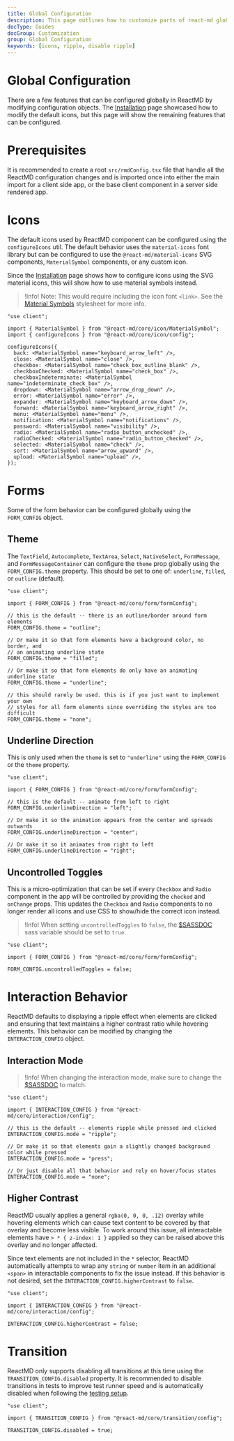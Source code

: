 ```yaml
---
title: Global Configuration
description: This page outlines how to customize parts of react-md globally using a new rmdConfig.tsx file. There are examples for configuring the default icons, disabling the ripple effect, changing default form theme behavior, and more.
docType: Guides
docGroup: Customization
group: Global Configuration
keywords: [icons, ripple, disable ripple]
---
```


# Global Configuration

There are a few features that can be configured globally in ReactMD by
modifying configuration objects. The [Installation](/getting-started/installation) page
showcased how to modify the default icons, but this page will show the
remaining features that can be configured.

# Prerequisites

It is recommended to create a root `src/rmdConfig.tsx` file that handle
all the ReactMD configuration changes and is imported once into either
the main import for a client side app, or the base client component in
a server side rendered app.

# Icons

The default icons used by ReactMD component can be configured using the
`configureIcons` util. The default behavior uses the `material-icons` font
library but can be configured to use the `@react-md/material-icons` SVG components,
`MaterialSymbol` components, or any custom icon.

Since the
[Installation](/getting-started/installation#configuring-custom-icons) page
shows how to configure icons using the SVG material icons, this will show how
to use material symbols instead.

> !Info! Note: This would require including the icon font `<link>`. See the
> [Material Symbols](/components/material-icons-and-symbols?icon=air&icon.stylesheet)
> stylesheet for more info.

```tsx fileName="src/rmdConfig.tsx"
"use client";

import { MaterialSymbol } from "@react-md/core/icon/MaterialSymbol";
import { configureIcons } from "@react-md/core/icon/config";

configureIcons({
  back: <MaterialSymbol name="keyboard_arrow_left" />,
  close: <MaterialSymbol name="close" />,
  checkbox: <MaterialSymbol name="check_box_outline_blank" />,
  checkboxChecked: <MaterialSymbol name="check_box" />,
  checkboxIndeterminate: <MaterialSymbol name="indeterminate_check_box" />,
  dropdown: <MaterialSymbol name="arrow_drop_down" />,
  error: <MaterialSymbol name="error" />,
  expander: <MaterialSymbol name="keyboard_arrow_down" />,
  forward: <MaterialSymbol name="keyboard_arrow_right" />,
  menu: <MaterialSymbol name="menu" />,
  notification: <MaterialSymbol name="notifications" />,
  password: <MaterialSymbol name="visibility" />,
  radio: <MaterialSymbol name="radio_button_unchecked" />,
  radioChecked: <MaterialSymbol name="radio_button_checked" />,
  selected: <MaterialSymbol name="check" />,
  sort: <MaterialSymbol name="arrow_upward" />,
  upload: <MaterialSymbol name="upload" />,
});
```

# Forms

Some of the form behavior can be configured globally using the `FORM_CONFIG` object.

## Theme

The `TextField`, `Autocomplete`, `TextArea`, `Select`, `NativeSelect`,
`FormMessage`, and `FormMessageContainer` can configure the `theme` prop globally
using the `FORM_CONFIG.theme` property. This should be set to one of:
`underline`, `filled`, or `outline` (default).

```tsx
"use client";

import { FORM_CONFIG } from "@react-md/core/form/formConfig";

// this is the default -- there is an outline/border around form elements
FORM_CONFIG.theme = "outline";

// Or make it so that form elements have a background color, no border, and
// an animating underline state
FORM_CONFIG.theme = "filled";

// Or make it so that form elements do only have an animating underline state
FORM_CONFIG.theme = "underline";

// this should rarely be used. this is if you just want to implement your own
// styles for all form elements since overriding the styles are too difficult
FORM_CONFIG.theme = "none";
```

## Underline Direction

This is only used when the `theme` is set to `"underline"` using the `FORM_CONFIG` or
the `theme` property.

```tsx
"use client";

import { FORM_CONFIG } from "@react-md/core/form/formConfig";

// this is the default -- animate from left to right
FORM_CONFIG.underlineDirection = "left";

// Or make it so the animation appears from the center and spreads outwards
FORM_CONFIG.underlineDirection = "center";

// Or make it so it animates from right to left
FORM_CONFIG.underlineDirection = "right";
```

## Uncontrolled Toggles

This is a micro-optimization that can be set if every `Checkbox` and `Radio`
component in the app will be controlled by providing the `checked` and
`onChange` props. This updates the `Checkbox` and `Radio` components to no
longer render all icons and use CSS to show/hide the correct icon instead.

> !Info! When setting `uncontrolledToggles` to `false`, the
> [$SASSDOC](disable-uncontrolled-input-toggles) sass variable should be set to
> `true`.

```tsx
"use client";

import { FORM_CONFIG } from "@react-md/core/form/formConfig";

FORM_CONFIG.uncontrolledToggles = false;
```

# Interaction Behavior

ReactMD defaults to displaying a ripple effect when elements are clicked and
ensuring that text maintains a higher contrast ratio while hovering elements.
This behavior can be modified by changing the `INTERACTION_CONFIG` object.

## Interaction Mode

> !Info! When changing the interaction mode, make sure to change the
> [$SASSDOC](interaction-mode) to match.

```tsx fileName="src/rmdConfig.tsx"
"use client";

import { INTERACTION_CONFIG } from "@react-md/core/interaction/config";

// this is the default -- elements ripple while pressed and clicked
INTERACTION_CONFIG.mode = "ripple";

// Or make it so that elements gain a slightly changed background color while pressed
INTERACTION_CONFIG.mode = "press";

// Or just disable all that behavior and rely on hover/focus states
INTERACTION_CONFIG.mode = "none";
```

## Higher Contrast

ReactMD usually applies a general `rgba(0, 0, 0, .12)` overlay while hovering
elements which can cause text content to be covered by that overlay and become
less visible. To work around this issue, all interactable elements have `> * {
z-index: 1 }` applied so they can be raised above this overlay and no longer
affected.

Since text elements are not included in the `*` selector, ReactMD automatically
attempts to wrap any `string` or `number` item in an additional `<span>` in
interactable components to fix the issue instead. If this behavior is not desired,
set the `INTERACTION_CONFIG.higherContrast` to `false`.

```tsx fileName="src/rmdConfig.tsx"
"use client";

import { INTERACTION_CONFIG } from "@react-md/core/interaction/config";

INTERACTION_CONFIG.higherContrast = false;
```

# Transition

ReactMD only supports disabling all transitions at this time using the
`TRANSITION_CONFIG.disabled` property. It is recommended to disable transitions
in tests to improve test runner speed and is automatically disabled when
following the [testing setup](/testing/quickstart).

```tsx fileName="src/rmdConfig.tsx"
"use client";

import { TRANSITION_CONFIG } from "@react-md/core/transition/config";

TRANSITION_CONFIG.disabled = true;
```
